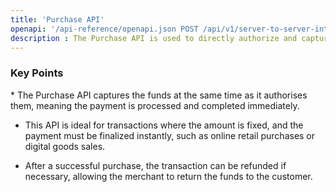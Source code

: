 ```yaml
---
title: 'Purchase API'
openapi: '/api-reference/openapi.json POST /api/v1/server-to-server-interface/payment'
description : The Purchase API is used to directly authorize and capture funds in a single transaction, completing the payment process immediately 
---
```


### Key Points

<Info>
  * The Purchase API captures the funds at the same time as it authorises them, meaning the payment is processed and completed immediately.

  * This API is ideal for transactions where the amount is fixed, and the payment must be finalized instantly, such as online retail purchases or digital goods sales.

  * After a successful purchase, the transaction can be refunded if necessary, allowing the merchant to return the funds to the customer.
</Info>
